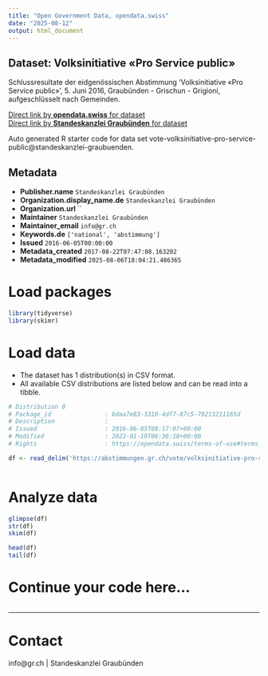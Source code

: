```yaml
---
title: "Open Government Data, opendata.swiss"
date: "2025-08-12"
output: html_document
---
```


## Dataset: Volksinitiative «Pro Service public»

Schlussresultate der eidgenössischen Abstimmung 'Volksinitiative «Pro Service public»', 5. Juni 2016, Graubünden - Grischun - Grigioni, aufgeschlüsselt nach Gemeinden.

[Direct link by **opendata.swiss** for dataset](https://opendata.swiss/de/dataset/volksinitiative-pro-service-public)<br>
[Direct link by **Standeskanzlei Graubünden** for dataset](https://abstimmungen.gr.ch/vote/volksinitiative-pro-service-public/data)

Auto generated R starter code for data set vote-volksinitiative-pro-service-public@standeskanzlei-graubuenden.

## Metadata

- **Publisher.name** `Standeskanzlei Graubünden`
- **Organization.display_name.de** `Standeskanzlei Graubünden`
- **Organization.url** ``
- **Maintainer** `Standeskanzlei Graubünden`
- **Maintainer_email** `info@gr.ch`
- **Keywords.de** `['national', 'abstimmung']`
- **Issued** `2016-06-05T00:00:00`
- **Metadata_created** `2017-08-22T07:47:08.163202`
- **Metadata_modified** `2025-08-06T18:04:21.486365`


# Load packages

```r

library(tidyverse)
library(skimr)

```

# Load data

-   The dataset has 1 distribution(s) in CSV format.
-   All available CSV distributions are listed below and can be read into a tibble.

```r

# Distribution 0
# Package_id               : bdaa7e83-3310-4df7-87c5-79213211165d
# Description              : 
# Issued                   : 2016-06-05T08:17:07+00:00
# Modified                 : 2022-01-19T06:36:18+00:00
# Rights                   : https://opendata.swiss/terms-of-use#terms_by

df <- read_delim('https://abstimmungen.gr.ch/vote/volksinitiative-pro-service-public/data-csv')



```

# Analyze data

```r

glimpse(df)
str(df)
skim(df)

head(df)
tail(df)

```

# Continue your code here...

```r

```

------------------------------------------------------------------------

# Contact

info@gr.ch | Standeskanzlei Graubünden
